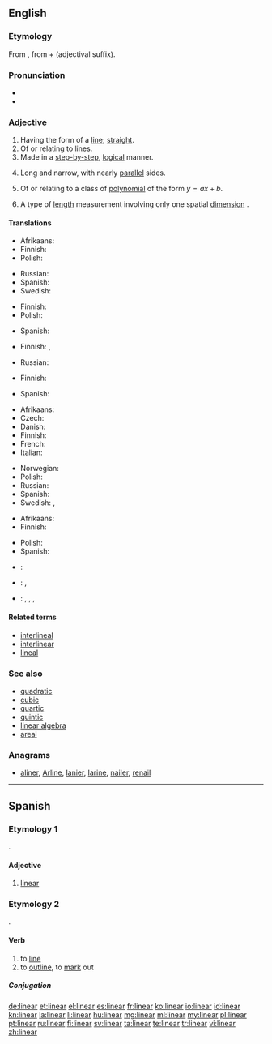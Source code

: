 {{also|Linear|LINEAR|lineär}}
==English==
{{wikipedia}}

===Etymology===
From {{etyl|la|en}}<!--Classical Latin?--> {{term|linearis|lang=la}}, from {{term|linea||line|lang=la}} + {{term|-aris|lang=la}} (adjectival suffix).

===Pronunciation===
* {{IPA|/ˈlɪ.niː.ə/|/ˈlɪ.niː.ɚ/}}
* {{audio|En-us-linear.ogg|Audio (US)}}

===Adjective===
{{en-adj}}

# Having the form of a [[line]]; [[straight]].
# Of or relating to lines.
# Made in a [[step-by-step]], [[logical]] manner.
# {{context|botany|of leaves|lang=en}} Long and narrow, with nearly [[parallel]] sides.
# {{context|mathematics|lang=en}} Of or relating to a class of [[polynomial]] of the form <math> y = ax + b </math>.
# {{context|physics|lang=en}} A type of [[length]] measurement involving only one spatial [[dimension]] {{qualifier|as opposed to area or volume}}.

====Translations====
{{trans-top|having the form of a line}}
* Afrikaans: {{t-|af|lineêr}}
* Finnish: {{t-|fi|suoraviivainen}}
* Polish: {{t-|pl|liniowy|m}}
{{trans-mid}}
* Russian: {{t+|ru|линейный|tr=linéjnyj|sc=Cyrl}}
* Spanish: {{t-|es|lineal}}
* Swedish: {{t+|sv|linjär}}
{{trans-bottom}}

{{trans-top|of or relating to lines}}
* Finnish: {{t-|fi|suoraviivainen}}
* Polish: {{t-|pl|liniowy|m}}
{{trans-mid}}
* Spanish: {{t-|es|lineal}}
{{trans-bottom}}

{{trans-top|made in a step-by-step manner}}
* Finnish: {{t-|fi|suoraviivainen}}, {{t-|fi|johdonmukainen}}
{{trans-mid}}
* Russian: {{t-|ru|последовательный|tr=poslédovatel'nyj}}
{{trans-bottom}}

{{trans-top|botany, of leaves: long and narrow}}
* Finnish: {{t-|fi|tasasoukka}}
{{trans-mid}}
* Spanish: {{t-|es|lineal}}
{{trans-bottom}}

{{trans-top|in mathematics, of first-degree polynomial}}
* Afrikaans: {{t-|af|lineêr}}
* Czech: {{t-|cs|lineární|m}}
* Danish: {{t-|da|lineær}}
* Finnish: {{t-|fi|lineaarinen}}
* French: {{t+|fr|linéaire}}
* Italian: {{t+|it|lineare|m|f}}
{{trans-mid}}
* Norwegian: {{t-|no|lineær}}
* Polish: {{t-|pl|liniowy|m}}
* Russian: {{t+|ru|линейный}}
* Spanish: {{t-|es|lineal}}
* Swedish: {{t+|sv|linjär}}, {{t+|sv|lineär}}
{{trans-bottom}}

{{trans-top|physics: involving only one dimension}}
* Afrikaans: {{t-|af|lineêr}}
* Finnish: {{t-|fi|lineaarinen}}
{{trans-mid}}
* Polish: {{t-|pl|liniowy|m}}
* Spanish: {{t-|es|unidimensional}}
{{trans-bottom}}

{{checktrans-top}}
* {{ttbc|fr}}: {{qualifier|1,2}} {{t|fr|linéaire}}
* {{ttbc|ko}}: {{t|ko|선형|tr=1,2|sc=Kore}}, {{t|ko|일차|tr=2,3|sc=Kore}}
{{trans-mid}}
* {{ttbc|ja}}: {{t|ja|リニア|tr=rinia|sc=Jpan}}, {{t|ja|リンネル|tr=rinneru|sc=Jpan}}, {{t|ja|線形|tr=senkei 1,2|sc=Jpan}}, {{t|ja|一次|tr=ichiji 2,3|sc=Jpan}}
{{trans-bottom}}

====Related terms====
* [[interlineal]]
* [[interlinear]]
* [[lineal]]

===See also===
* [[quadratic]]
* [[cubic]]
* [[quartic]]
* [[quintic]]
* [[linear algebra]]
* [[areal]]

===Anagrams===
* [[aliner#English|aliner]], [[Arline#English|Arline]], [[lanier#English|lanier]], [[larine#English|larine]], [[nailer#English|nailer]], [[renail#English|renail]]

----

==Spanish==

===Etymology 1===
{{etyl|la|es}} {{term|linearis|lineāris|lang=la}}.

====Adjective====
{{es-adj|pl=lineares}}

# {{context|botany|lang=es}} [[#English|linear]]

===Etymology 2===
{{etyl|la|es}} {{term|lineare|lineāre|lang=la}}.

====Verb====
{{es-verb|line|ar}}

# to [[line]]
# to [[outline]], to [[mark]] out

=====Conjugation=====
{{es-conj-ar|line}}

[[de:linear]]
[[et:linear]]
[[el:linear]]
[[es:linear]]
[[fr:linear]]
[[ko:linear]]
[[io:linear]]
[[id:linear]]
[[kn:linear]]
[[la:linear]]
[[li:linear]]
[[hu:linear]]
[[mg:linear]]
[[ml:linear]]
[[my:linear]]
[[pl:linear]]
[[pt:linear]]
[[ru:linear]]
[[fi:linear]]
[[sv:linear]]
[[ta:linear]]
[[te:linear]]
[[tr:linear]]
[[vi:linear]]
[[zh:linear]]
